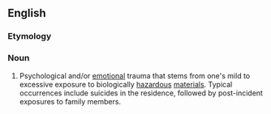 ==English==
{{rfv}}
{{wikipedia}}
===Etymology===
{{prefix|bio|trauma}}

===Noun===
{{en-noun|-}}

# Psychological and/or [[emotion]]al trauma that stems from one's mild to excessive exposure to biologically [[hazardous]] [[material]]s.  Typical occurrences include suicides in the residence, followed by post-incident exposures to family members.